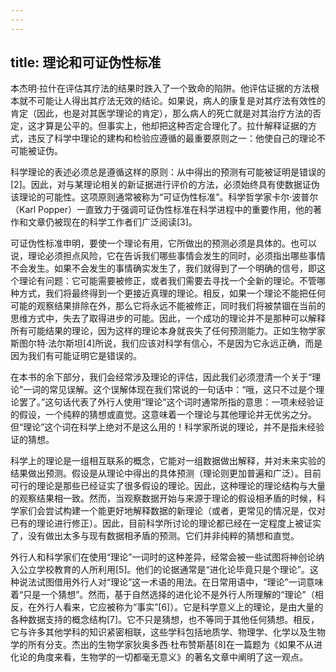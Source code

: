 ```yaml
---
---
---
```

title: 理论和可证伪性标准
---




本杰明·拉什在评估其疗法的结果时跌入了一个致命的陷阱。他评估证据的方法根本就不可能让人得出其疗法无效的结论。如果说，病人的康复是对其疗法有效性的肯定（因此，也是对其医学理论的肯定），那么病人的死亡就是对其治疗方法的否定，这才算是公平的。但事实上，他却把这种否定合理化了。拉什解释证据的方式，违反了科学中理论的建构和检验应遵循的最重要原则之一：他使自己的理论不可能被证伪。

科学理论的表述必须总是遵循这样的原则：从中得出的预测有可能被证明是错误的[2]。因此，对与某理论相关的新证据进行评价的方法，必须始终具有使数据证伪该理论的可能性。这项原则通常被称为“可证伪性标准”。科学哲学家卡尔·波普尔（Karl Popper）一直致力于强调可证伪性标准在科学进程中的重要作用，他的著作和文章仍被现在的科学工作者们广泛阅读[3]。

可证伪性标准申明，要使一个理论有用，它所做出的预测必须是具体的。也可以说，理论必须担点风险，它在告诉我们哪些事情会发生的同时，必须指出哪些事情不会发生。如果不会发生的事情确实发生了，我们就得到了一个明确的信号，即这个理论有问题：它可能需要被修正，或者我们需要去寻找一个全新的理论。不管哪种方式，我们将最终得到一个更接近真理的理论。相反，如果一个理论不能把任何可能的观察结果排除在外，那么它将永远不能被修正，同时我们将被禁锢在当前的思维方式中，失去了取得进步的可能。因此，一个成功的理论并不是那种可以解释所有可能结果的理论，因为这样的理论本身就丧失了任何预测能力。正如生物学家斯图尔特·法尔斯坦[4]所说，我们应该对科学有信心，不是因为它永远正确，而是因为我们有可能证明它是错误的。

在本书的余下部分，我们会经常涉及理论的评估，因此我们必须澄清一个关于“理论”一词的常见误解。这个误解体现在我们常说的一句话中：“哦，这只不过是个理论罢了。”这句话代表了外行人使用“理论”这个词时通常所指的意思：一项未经验证的假设，一个纯粹的猜想或直觉。这意味着一个理论与其他理论并无优劣之分。但“理论”这个词在科学上绝对不是这么用的！科学家所说的理论，并不是指未经验证的猜想。

科学上的理论是一组相互联系的概念，它能对一组数据做出解释，并对未来实验的结果做出预测。假设是从理论中得出的具体预测（理论则更加普遍和广泛）。目前可行的理论是那些已经证实了很多假设的理论。因此，这种理论的理论结构与大量的观察结果相一致。然而，当观察数据开始与来源于理论的假设相矛盾的时候，科学家们会尝试构建一个能更好地解释数据的新理论（或者，更常见的情况是，仅对已有的理论进行修正）。因此，目前科学所讨论的理论都已经在一定程度上被证实了，没有做出太多与现有数据相矛盾的预测。它们并非纯粹的猜想和直觉。

外行人和科学家们在使用“理论”一词时的这种差异，经常会被一些试图将神创论纳入公立学校教育的人所利用[5]。他们的论据通常是“进化论毕竟只是个理论”。这种说法试图借用外行人对“理论”这一术语的用法。在日常用语中，“理论”一词意味着“只是一个猜想”。然而，基于自然选择的进化论不是外行人所理解的“理论”（相反，在外行人看来，它应被称为“事实”[6]）。它是科学意义上的理论，是由大量的各种数据支持的概念结构[7]。它不只是猜想，也不等同于其他任何猜想。相反，它与许多其他学科的知识紧密相联，这些学科包括地质学、物理学、化学以及生物学的所有分支。杰出的生物学家狄奥多西·杜布赞斯基[8]在一篇题为《如果不从进化论的角度来看，生物学的一切都毫无意义》的著名文章中阐明了这一观点。